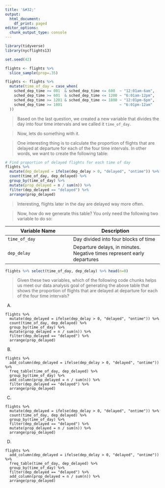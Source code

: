```yaml
---
title: '&#32;'
output:
  html_document:
    df_print: paged
editor_options: 
  chunk_output_type: console
---
```


```r

library(tidyverse)
library(nycflights13)

set.seed(42)

flights <- flights %>% 
  slice_sample(prop=.35)

```

```r
flights <- flights %>%
  mutate(time_of_day = case_when(
    sched_dep_time >= 001  & sched_dep_time <= 600  ~ "12:01am-6am",
    sched_dep_time >= 601  & sched_dep_time <= 1200 ~ "6:01am-12pm",
    sched_dep_time >= 1201 & sched_dep_time <= 1800 ~ "12:01pm-6pm",
    sched_dep_time >= 1801                          ~ "6:01pm-12am"
  ))
```

> Based on the last question, we created a new variable that divides the day into four time intervals and we called it `time_of_day`. 

> Now, lets do something with it. 

> One interesting thing is to calculate the proportion of flights that are delayed at departure for each of the four time intervals. In other words, we want to create the following table:

```r
# Find proportion of delayed flights for each time of day
flights %>%
  mutate(dep_delayed = ifelse(dep_delay > 0, "delayed", "ontime")) %>%
  count(time_of_day, dep_delayed) %>%
  group_by(time_of_day) %>%
  mutate(prop_delayed = n / sum(n)) %>%
  filter(dep_delayed == "delayed") %>%
  arrange(prop_delayed)
```

> Interesting, flights later in the day are delayed way more often. 

> Now, how do we generate this table? You only need the following two variable to do so:

| Variable Name | Description            |
|---------------|--------------------|
|   `time_of_day`| Day divided into four blocks of time |
|   `dep_delay`| Departure delays, in minutes. Negative times represent early departures |

```r
flights %>% select(time_of_day, dep_delay) %>% head(n=8)
```

> Given these two variables, which of the following code chunks helps us meet our data analysis goal of generating the above table that shows the proportion of flights that are delayed at departure for each of the four time intervals?

A)
```
flights %>%
  mutate(dep_delayed = ifelse(dep_delay > 0, "delayed", "ontime")) %>%
  count(time_of_day, dep_delayed) %>%
  group_by(time_of_day) %>%
  mutate(prop_delayed = n / sum(n)) %>%
  filter(dep_delayed == "delayed") %>%
  arrange(prop_delayed)
```
B)
```
flights %>%
  add_column(dep_delayed = ifelse(dep_delay > 0, "delayed", "ontime")) %>%
  freq_table(time_of_day, dep_delayed) %>%
  group_by(time_of_day) %>%
  add_column(prop_delayed = n / sum(n)) %>%
  filter(dep_delayed == "delayed") %>%
  arrange(prop_delayed)
```
C)
```
flights %>%
  mutate(dep_delayed = ifelse(dep_delay > 0, "delayed", "ontime")) %>%
  count(time_of_day, dep_delayed) %>%
  group_by(time_of_day) %>%
  filter(dep_delayed == "delayed") %>%
  mutate(prop_delayed = n / sum(n)) %>%
  arrange(prop_delayed)
```
D)   
```
flights %>%
  add_column(dep_delayed = ifelse(dep_delay > 0, "delayed", "ontime")) %>%
  freq_table(time_of_day, dep_delayed) %>%
  group_by(time_of_day) %>%
  filter(dep_delayed == "delayed") %>%
  add_column(prop_delayed = n / sum(n)) %>%
  arrange(prop_delayed)
```



